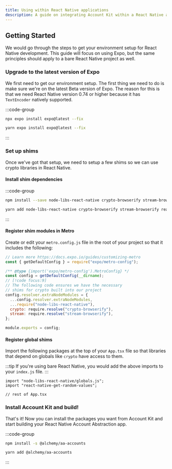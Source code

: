 ```yaml
---
title: Using within React Native applications
description: A guide on integrating Account Kit within a React Native application
---
```


## Getting Started

We would go through the steps to get your environment setup for React Native development. This guide will focus on using Expo, but the same principles should apply to a bare React Native project as well.

### Upgrade to the latest version of Expo

We first need to get our environment setup. The first thing we need to do is make sure we're on the latest Beta version of Expo. The reason for this is that we need React Native version 0.74 or higher because it has `TextEncoder` natively supported.

:::code-group

```bash [npm]
npx expo install expo@latest --fix
```

```bash [yarn]
yarn expo install expo@latest --fix
```

:::

### Set up shims

Once we've got that setup, we need to setup a few shims so we can use crypto libraries in React Native.

#### Install shim dependencies

:::code-group

```bash [npm]
npm install --save node-libs-react-native crypto-browserify stream-browserify react-native-get-random-values
```

```bash [yarn]
yarn add node-libs-react-native crypto-browserify stream-browserify react-native-get-random-values
```

:::

#### Register shim modules in Metro

Create or edit your `metro.config.js` file in the root of your project so that it includes the following:

```js [metro.config.js]
// Learn more https://docs.expo.io/guides/customizing-metro
const { getDefaultConfig } = require("expo/metro-config");

/** @type {import('expo/metro-config').MetroConfig} */
const config = getDefaultConfig(__dirname);
// [!code focus:9]
// The following code ensures we have the necessary
// shims for crypto built into our project
config.resolver.extraNodeModules = {
  ...config.resolver.extraNodeModules,
  ...require("node-libs-react-native"),
  crypto: require.resolve("crypto-browserify"),
  stream: require.resolve("stream-browserify"),
};

module.exports = config;
```

#### Register global shims

Import the following packages at the top of your `App.tsx` file so that libraries that depend on globals like `crypto` have access to them.

:::tip
If you're using bare React Native, you would add the above imports to your `index.js` file.
:::

```tsx [App.tsx]
import "node-libs-react-native/globals.js";
import "react-native-get-random-values";

// rest of App.tsx
```

### Install Account Kit and build!

That's it! Now you can install the packages you want from Account Kit and start building your React Native Account Abstraction app.

:::code-group

```bash [npm]
npm install -s @alchemy/aa-accounts
```

```bash [yarn]
yarn add @alchemy/aa-accounts
```

:::
